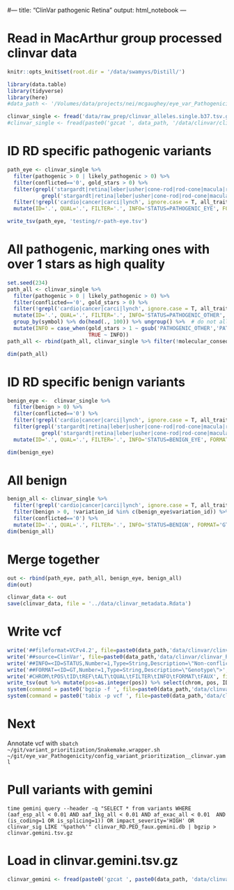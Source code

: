 #---
title: "ClinVar pathogenic Retina"
output: html_notebook
---

# Read in MacArthur group processed clinvar data

```r
knitr::opts_knit$set(root.dir = '/data/swamyvs/Distill/')
```

```r
library(data.table)
library(tidyverse)
library(here)
#data_path <- '/Volumes/data/projects/nei/mcgaughey/eye_var_Pathogenicity/'

clinvar_single <- fread('data/raw_prep/clinvar_alleles.single.b37.tsv.gz', sep = '\t')
#clinvar_single <- fread(paste0('gzcat ', data_path, '/data/clinvar/clinvar_alleles.single.b37.tsv.gz'))
```

# ID RD specific pathogenic variants
```r
path_eye <- clinvar_single %>% 
  filter(pathogenic > 0 | likely_pathogenic > 0) %>% 
  filter(conflicted=='0', gold_stars > 0) %>% 
  filter(grepl('stargardt|retina|leber|usher|cone-rod|rod-cone|macula|retinitis|eye|cornea', all_traits, ignore.case=T) | 
           grepl('stargardt|retina|leber|usher|cone-rod|rod-cone|macula|retinitis|eye|cornea', xrefs, ignore.case=T)) #%>% 
  filter(!grepl('cardio|cancer|carci|lynch', ignore.case = T, all_traits)) %>% 
  mutate(ID='.', QUAL='.', FILTER='.', INFO='STATUS=PATHOGENIC_EYE', FORMAT='GT', FAUX='0/1')

write_tsv(path_eye, 'testing/r-path-eye.tsv')
```
# All pathogenic, marking ones with over 1 stars as high quality
```r
set.seed(234)
path_all <- clinvar_single %>% 
  filter(pathogenic > 0 | likely_pathogenic > 0) %>% 
  filter(conflicted=='0', gold_stars > 0) %>% 
  filter(!grepl('cardio|cancer|carci|lynch', ignore.case = T, all_traits)) %>% 
  mutate(ID='.', QUAL='.', FILTER='.', INFO='STATUS=PATHOGENIC_OTHER', FORMAT='GT', FAUX='0/1') %>% 
  group_by(symbol) %>% do(head(., 100)) %>% ungroup() %>%  # do not allow more than 100 variants per gene
  mutate(INFO = case_when(gold_stars > 1 ~ gsub('PATHOGENIC_OTHER','PATHOGENIC_OTHER_HC', INFO),
                          TRUE ~ INFO))
path_all <- rbind(path_all, clinvar_single %>% filter(!molecular_consequence %in% path_all$molecular_consequence, pathogenic > 0 | likely_pathogenic > 0, conflicted=='0', gold_stars > 0) %>% mutate(ID='.', QUAL='.', FILTER='.', INFO='STATUS=PATHOGENIC_OTHER', FORMAT='GT', FAUX='0/1') )

dim(path_all)

```

# ID RD specific benign variants
```r
benign_eye <-  clinvar_single %>% 
  filter(benign > 0) %>% 
  filter(conflicted=='0') %>% 
  filter(!grepl('cardio|cancer|carci|lynch', ignore.case = T, all_traits)) %>% 
  filter(grepl('stargardt|retina|leber|usher|cone-rod|rod-cone|macula|retinitis|eye|cornea', all_traits, ignore.case=T) | 
           grepl('stargardt|retina|leber|usher|cone-rod|rod-cone|macula|retinitis|eye|cornea', xrefs, ignore.case=T)) %>% 
  mutate(ID='.', QUAL='.', FILTER='.', INFO='STATUS=BENIGN_EYE', FORMAT='GT', FAUX='0/1')

dim(benign_eye)

```



# All benign
```r
benign_all <- clinvar_single %>% 
  filter(!grepl('cardio|cancer|carci|lynch', ignore.case = T, all_traits)) %>% 
  filter(benign > 0, !variation_id %in% c(benign_eye$variation_id)) %>% 
  filter(conflicted=='0') %>% 
  mutate(ID='.', QUAL='.', FILTER='.', INFO='STATUS=BENIGN', FORMAT='GT', FAUX='0/1')
dim(benign_all)
```

# Merge together
```r
out <- rbind(path_eye, path_all, benign_eye, benign_all)
dim(out)

clinvar_data <- out
save(clinvar_data, file = '../data/clinvar_metadata.Rdata')
```

# Write vcf
```r
write('##fileformat=VCFv4.2', file=paste0(data_path,'data/clinvar/clinvar_RD.vcf'))
write('##source=ClinVar', file=paste0(data_path,'data/clinvar/clinvar_RD.vcf'), append = T)
write('##INFO=<ID=STATUS,Number=1,Type=String,Description=\"Non-conflicting RD pathogenic or benign in ClinVar\">', file=paste0(data_path,'data/clinvar/clinvar_RD.vcf'), append = T)
write('##FORMAT=<ID=GT,Number=1,Type=String,Description=\"Genotype\">',file=paste0(data_path,'data/clinvar/clinvar_RD.vcf'), append = T)
write('#CHROM\tPOS\tID\tREF\tALT\tQUAL\tFILTER\tINFO\tFORMAT\tFAUX', file=paste0(data_path,'data/clinvar/clinvar_RD.vcf'), append = T)
write_tsv(out %>% mutate(pos=as.integer(pos)) %>% select(chrom, pos, ID, ref, alt, QUAL, FILTER, INFO, FORMAT, FAUX) %>% arrange(chrom, pos), path=paste0(data_path,'data/clinvar/clinvar_RD.vcf'), append = T)
system(command = paste0('bgzip -f ', file=paste0(data_path,'data/clinvar/clinvar_RD.vcf')))
system(command = paste0('tabix -p vcf ', file=paste0(data_path,'data/clinvar/clinvar_RD.vcf.gz')))
```

# Next
Annotate vcf with `sbatch ~/git/variant_prioritization/Snakemake.wrapper.sh ~/git/eye_var_Pathogenicity/config_variant_prioritization__clinvar.yaml`

# Pull variants with gemini
`time gemini query --header -q "SELECT * from variants WHERE (aaf_esp_all < 0.01 AND aaf_1kg_all < 0.01 AND af_exac_all < 0.01  AND (is_coding=1 OR is_splicing=1)) OR impact_severity='HIGH' OR clinvar_sig LIKE '%patho%'" clinvar_RD.PED_faux.gemini.db | bgzip > clinvar.gemini.tsv.gz`

# Load in clinvar.gemini.tsv.gz
```r
clinvar_gemini <- fread(paste0('gzcat ', paste0(data_path, 'data/clinvar/clinvar.gemini.tsv.gz')))
```
